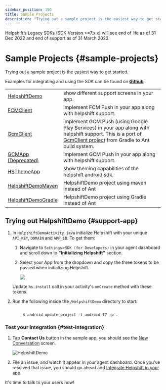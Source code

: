 ```yaml
---
sidebar_position: 150
title: Sample Projects
description: "Trying out a sample project is the easiest way to get started."
---
```





<Admonition type="danger" title="Important">

Helpshift’s Legacy SDKs (SDK Version <=7.x.x) will see end of life as of 31 Dec 2022 and end of support as of 31 March 2023.

</Admonition>


# Sample Projects {#sample-projects}

<Intro>

Trying out a sample project is the easiest way to get started.


</Intro>

Examples for integrating and using the SDK can be found on
**[Github](https://github.com/helpshift/helpshift-android-sdk-examples)**.

<div className="compact  text-sm">


| | |
|--|--|
|[HelpshiftDemo](https://github.com/helpshift/helpshift-android-sdk-examples/blob/master/HelpshiftDemo)| show different support screens in your app.|
|[FCMClient](https://github.com/helpshift/helpshift-android-sdk-examples/tree/master/FCMClient)| implement FCM Push in your app along with helpshift support.|
|[GcmClient](https://github.com/helpshift/helpshift-android-sdk-examples/blob/master/GcmClient)| implement GCM Push (using Google Play Services) in your app along with helpshift support. This is a port of [GcmClient project](https://code.google.com/p/gcm/) from Gradle to Ant build system.|
|[GCMApp (Deprecated)](https://github.com/helpshift/helpshift-android-sdk-examples/blob/master/GCMApp)| implement GCM Push in your app along with helpshift support.|
|[HSThemeApp](https://github.com/helpshift/helpshift-android-sdk-examples/blob/master/HSThemeApp)| show theming capabilities of the helpshift android sdk.|
|[HelpshiftDemoMaven](https://github.com/helpshift/helpshift-android-sdk-examples/tree/master/HelpshiftDemoMaven)| HelpshiftDemo project using maven instead of Ant|
|[HelpshiftDemoGradle](https://github.com/helpshift/helpshift-android-sdk-examples/tree/master/HelpshiftDemoGradle)| HelpshiftDemo project using Gradle instead of Ant|

</div>

## Trying out HelpshiftDemo {#support-app}

1. In `HelpshiftDemoActivity.java` initialize Helpshift with your unique `API_KEY`, `DOMAIN` and `APP_ID`. To get them:

    1. Navigate to `Settings`>`SDK (for Developers)` in your agent dashboard and scroll down to **"Initializing Helpshift"** section.

    1. Select your App from the dropdown and copy the three tokens to be passed when initializing Helpshift.

        <Image src="/static/books/common/settings-integration.png"  width="major" /> 


    Update `hs.install` call in your activity's `onCreate` method with these tokens.

1. Run the following inside the `/HelpshiftDemo` directory to start:

    
```text

        $ android update project -t android-17 -p .

```

### Test your integration {#test-integration}

1. Tap **Contact Us** button in the sample app, you should see the [New Conversation](/android/support-tools#conversation-view) screen.

    ![HelpshiftDemo](/static/books/android/sample-app.png)

1. File an issue, and watch it appear in your agent dashboard. Once you've resolved that issue, you should go ahead and [Integrate Helpshift in your app](/android/getting-started/).

It's time to talk to your users now!
